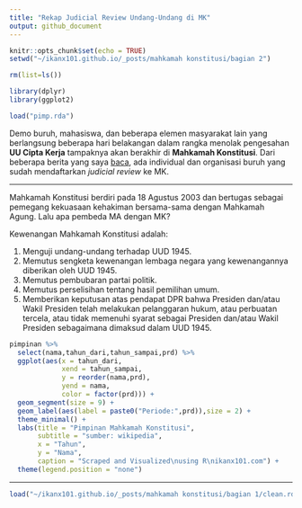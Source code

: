 ```yaml
---
title: "Rekap Judicial Review Undang-Undang di MK"
output: github_document
---
```


```r
knitr::opts_chunk$set(echo = TRUE)
setwd("~/ikanx101.github.io/_posts/mahkamah konstitusi/bagian 2")

rm(list=ls())

library(dplyr)
library(ggplot2)

load("pimp.rda")
```

Demo buruh, mahasiswa, dan beberapa elemen masyarakat lain yang berlangsung beberapa hari belakangan dalam rangka menolak pengesahan __UU Cipta Kerja__ tampaknya akan berakhir di __Mahkamah Konstitusi__. Dari beberapa berita yang saya [baca](https://news.detik.com/berita/d-5211575/pekerja-dan-organisasi-buruh-ini-resmi-gugat-uu-cipta-kerja-ke-mk), ada individual dan organisasi buruh yang sudah mendaftarkan _judicial review_ ke MK.

---

Mahkamah Konstitusi berdiri pada 18 Agustus 2003 dan bertugas sebagai pemegang kekuasaan kehakiman bersama-sama dengan Mahkamah Agung. Lalu apa pembeda MA dengan MK?

Kewenangan Mahkamah Konstitusi adalah:

1. Menguji undang-undang terhadap UUD 1945.
1. Memutus sengketa kewenangan lembaga negara yang kewenangannya diberikan oleh UUD 1945.
1. Memutus pembubaran partai politik.
1. Memutus perselisihan tentang hasil pemilihan umum.
1. Memberikan keputusan atas pendapat DPR bahwa Presiden dan/atau Wakil Presiden telah melakukan pelanggaran hukum, atau perbuatan tercela, atau tidak memenuhi syarat sebagai Presiden dan/atau Wakil Presiden sebagaimana dimaksud dalam UUD 1945.

```r
pimpinan %>% 
  select(nama,tahun_dari,tahun_sampai,prd) %>% 
  ggplot(aes(x = tahun_dari,
             xend = tahun_sampai,
             y = reorder(nama,prd),
             yend = nama,
             color = factor(prd))) +
  geom_segment(size = 9) +
  geom_label(aes(label = paste0("Periode:",prd)),size = 2) +
  theme_minimal() +
  labs(title = "Pimpinan Mahkamah Konstitusi",
       subtitle = "sumber: wikipedia",
       x = "Tahun",
       y = "Nama",
       caption = "Scraped and Visualized\nusing R\nikanx101.com") +
  theme(legend.position = "none")
```


---

```r
load("~/ikanx101.github.io/_posts/mahkamah konstitusi/bagian 1/clean.rda")
```